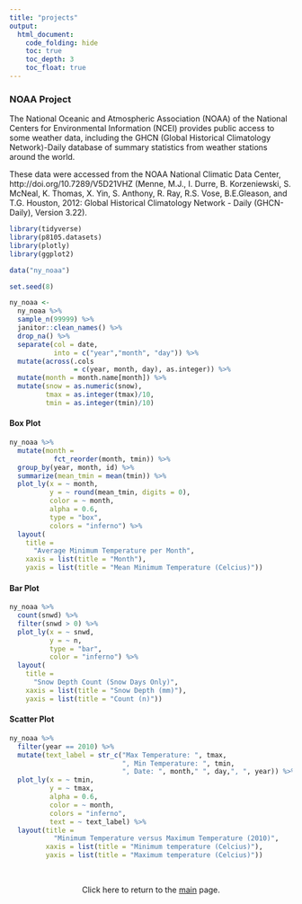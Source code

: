 ```yaml
---
title: "projects"
output: 
  html_document:
    code_folding: hide
    toc: true
    toc_depth: 3
    toc_float: true
---
```


### NOAA Project

The National Oceanic and Atmospheric Association (NOAA) of the National Centers for Environmental Information (NCEI) provides public access to some weather data, including the GHCN (Global Historical Climatology Network)-Daily database of summary statistics from weather stations around the world. 

These data were accessed from the NOAA National Climatic Data Center, http://doi.org/10.7289/V5D21VHZ (Menne, M.J., I. Durre, B. Korzeniewski, S. McNeal, K. Thomas, X. Yin, S. Anthony, R. Ray, R.S. Vose, B.E.Gleason, and T.G. Houston, 2012: Global Historical Climatology Network - Daily (GHCN-Daily), Version 3.22).

```r

library(tidyverse)
library(p8105.datasets)
library(plotly)
library(ggplot2)

```

```r

data("ny_noaa") 

```

```r

set.seed(8) 

ny_noaa <-
  ny_noaa %>%
  sample_n(99999) %>%
  janitor::clean_names() %>% 
  drop_na() %>% 
  separate(col = date, 
           into = c("year","month", "day")) %>%
  mutate(across(.cols
                = c(year, month, day), as.integer)) %>%
  mutate(month = month.name[month]) %>%
  mutate(snow = as.numeric(snow),
         tmax = as.integer(tmax)/10,
         tmin = as.integer(tmin)/10)

```

#### Box Plot

```r

ny_noaa %>%
  mutate(month = 
           fct_reorder(month, tmin)) %>%
  group_by(year, month, id) %>%
  summarize(mean_tmin = mean(tmin)) %>%
  plot_ly(x = ~ month, 
          y = ~ round(mean_tmin, digits = 0), 
          color = ~ month, 
          alpha = 0.6,
          type = "box",
          colors = "inferno") %>%
  layout(
    title = 
      "Average Minimum Temperature per Month", 
    xaxis = list(title = "Month"),
    yaxis = list(title = "Mean Minimum Temperature (Celcius)")) 

```

#### Bar Plot

```r

ny_noaa %>%
  count(snwd) %>% 
  filter(snwd > 0) %>% 
  plot_ly(x = ~ snwd, 
          y = ~ n, 
          type = "bar", 
          color = "inferno") %>%
  layout(
    title = 
      "Snow Depth Count (Snow Days Only)", 
    xaxis = list(title = "Snow Depth (mm)"),
    yaxis = list(title = "Count (n)"))

```

#### Scatter Plot

```r

ny_noaa %>%
  filter(year == 2010) %>%
  mutate(text_label = str_c("Max Temperature: ", tmax, 
                            ", Min Temperature: ", tmin, 
                            ", Date: ", month," ", day,", ", year)) %>%
  plot_ly(x = ~ tmin, 
          y = ~ tmax,
          alpha = 0.6,
          color = ~ month,
          colors = "inferno", 
          text = ~ text_label) %>%
  layout(title = 
           "Minimum Temperature versus Maximum Temperature (2010)",
         xaxis = list(title = "Minimum temperature (Celcius)"),
         yaxis = list(title = "Maximum temperature (Celcius)"))

```

<br>
<center>

Click here to return to the [main](index.html) page.